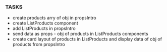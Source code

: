 ### TASKS

- create products arry of obj in propsIntro
- create ListProducts component
- add ListProducts in propsIntro
- send data as props - obj of products in ListProducts components
- create card layout of products in ListProducts and display data of obj of products from propsIntro
